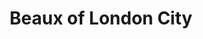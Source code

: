 ---
title: Beaux of London City
publish: true
tuneMeta:
    type:
        - session
tuneVideo:
    - video: 
        title: Beaux of London City played by Jimmy
        src: /tunes/beaux-of-london-city/beaux-of-london-city.mp4
---